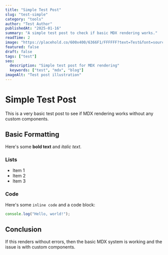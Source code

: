 ```yaml
---
title: "Simple Test Post"
slug: "test-simple"
category: "tools"
author: "Test Author"
publishedAt: "2025-01-16"
summary: "A simple test post to check if basic MDX rendering works."
readTime: 2
image: "https://placehold.co/600x400/6366F1/FFFFFF?text=Test&font=source-sans-pro"
featured: false
draft: false
tags: ["test"]
seo:
  description: "Simple test post for MDX rendering"
  keywords: ["test", "mdx", "blog"]
imageAlt: "Test post illustration"
---
```


# Simple Test Post

This is a very basic test post to see if MDX rendering works without any custom components.

## Basic Formatting

Here's some **bold text** and *italic text*.

### Lists

- Item 1
- Item 2
- Item 3

### Code

Here's some `inline code` and a code block:

```javascript
console.log("Hello, world!");
```

## Conclusion

If this renders without errors, then the basic MDX system is working and the issue is with custom components.